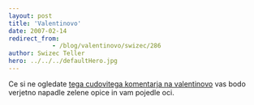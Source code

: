 ```yaml
---
layout: post
title: 'Valentinovo'
date: 2007-02-14
redirect_from: 
            - /blog/valentinovo/swizec/286
author: Swizec Teller
hero: ../../../defaultHero.jpg
---
```

Ce si ne ogledate [tega cudovitega komentarja na valentinovo](http://www.zefrank.com/valentine/) vas bodo verjetno napadle zelene opice in vam pojedle oci.